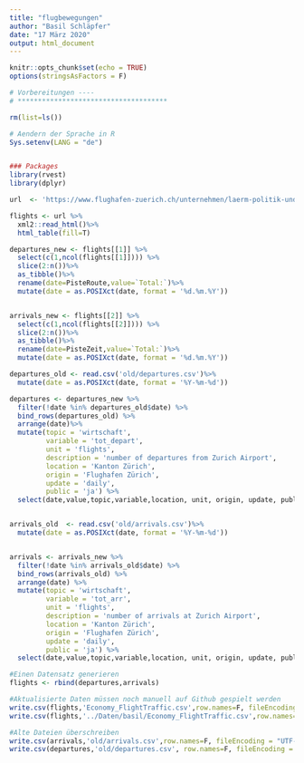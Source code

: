 ```yaml
---
title: "flugbewegungen"
author: "Basil Schläpfer"
date: "17 März 2020"
output: html_document
---
```


```r
knitr::opts_chunk$set(echo = TRUE)
options(stringsAsFactors = F)
```

```r
# Vorbereitungen ----
# *************************************

rm(list=ls())

# Aendern der Sprache in R
Sys.setenv(LANG = "de")


### Packages 
library(rvest)
library(dplyr)
```


```r
url  <- 'https://www.flughafen-zuerich.ch/unternehmen/laerm-politik-und-umwelt/flugbewegungen/bewegungsstatistik'

flights <- url %>%
  xml2::read_html()%>%
  html_table(fill=T)

departures_new <- flights[[1]] %>%
  select(c(1,ncol(flights[[1]]))) %>%
  slice(2:n())%>%
  as_tibble()%>%
  rename(date=PisteRoute,value=`Total:`)%>%
  mutate(date = as.POSIXct(date, format = '%d.%m.%Y'))


arrivals_new <- flights[[2]] %>%
  select(c(1,ncol(flights[[2]]))) %>%
  slice(2:n())%>%
  as_tibble()%>%
  rename(date=PisteZeit,value=`Total:`)%>%
  mutate(date = as.POSIXct(date, format = '%d.%m.%Y'))


```

```r
departures_old <- read.csv('old/departures.csv')%>%
  mutate(date = as.POSIXct(date, format = '%Y-%m-%d'))

departures <- departures_new %>%
  filter(!date %in% departures_old$date) %>%
  bind_rows(departures_old) %>%
  arrange(date)%>%
  mutate(topic = 'wirtschaft',
         variable = 'tot_depart',
         unit = 'flights',
         description = 'number of departures from Zurich Airport',
         location = 'Kanton Zürich',
         origin = 'Flughafen Zürich',
         update = 'daily',
         public = 'ja') %>%
  select(date,value,topic,variable,location, unit, origin, update, public, description)


arrivals_old  <- read.csv('old/arrivals.csv')%>%
  mutate(date = as.POSIXct(date, format = '%Y-%m-%d'))


arrivals <- arrivals_new %>%
  filter(!date %in% arrivals_old$date) %>%
  bind_rows(arrivals_old) %>%
  arrange(date) %>%
  mutate(topic = 'wirtschaft',
         variable = 'tot_arr',
         unit = 'flights',
         description = 'number of arrivals at Zurich Airport',
         location = 'Kanton Zürich',
         origin = 'Flughafen Zürich',
         update = 'daily',
         public = 'ja') %>%
  select(date,value,topic,variable,location, unit, origin, update, public, description)

#Einen Datensatz generieren
flights <- rbind(departures,arrivals)

#Aktualisierte Daten müssen noch manuell auf Github gespielt werden
write.csv(flights,'Economy_FlightTraffic.csv',row.names=F, fileEncoding = "UTF-8")
write.csv(flights,'../Daten/basil/Economy_FlightTraffic.csv',row.names=F, fileEncoding = "UTF-8")

#Alte Dateien überschreiben
write.csv(arrivals,'old/arrivals.csv',row.names=F, fileEncoding = "UTF-8")
write.csv(departures,'old/departures.csv', row.names=F, fileEncoding = "UTF-8")

```
